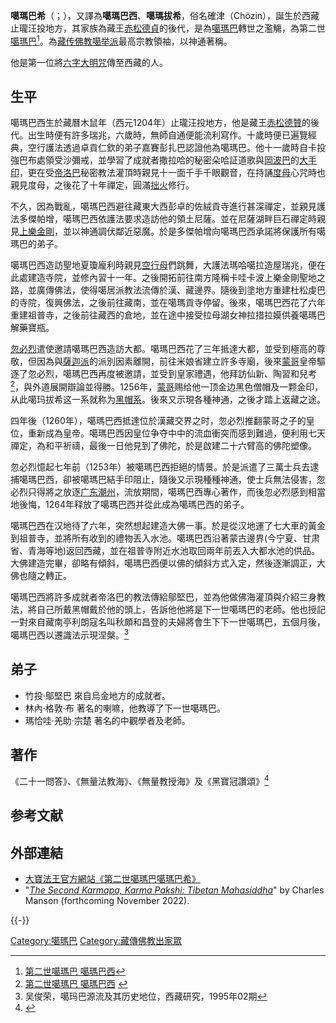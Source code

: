 {{Infobox Tulku
| name = 噶瑪巴西
| image= Karmapa2.jpg
| width = 200px
| tulku = 噶瑪巴
| order = 二
| predecessor = 噶瑪巴·杜松虔巴 	
| successor = 噶瑪巴·讓炯多傑
| title = 
| birth date = 1204年
| birth date3 = 
| birth place = 止瓏汪投地方
| death date = 1283年
| death date3 = 
| death place = 
| temple =
| dharma name = 噶瑪巴西
| meaning = 噶瑪國師
| bo = ཀརྨ་པཀྵི་
| wylie = karma pak+Shi
| thl = Karma Pakshi
}}
{{藏传佛教}}
'''噶瑪巴希'''（{{Bo|z=ཀརྨ་པཀྵི་|w=karma pak+Shi|p=Karma Pakshi}}；{{bd|1204年||1283年||catIdx=Karma Pakshi}}），又譯為'''噶瑪巴西'''、'''噶瑪拔希'''，俗名確津（Chözin），誕生於西藏止瓏汪投地方，其家族為藏王[[赤松德貞|赤松德貞]]的後代，是為[[噶瑪巴|噶瑪巴]]轉世之濫觴，為第二世[[噶瑪巴|噶瑪巴]]<ref>[http://www.lopon.org.tw/teachings/page2_1.aspx?cid=100&lid=101&id=4768 第二世噶瑪巴 噶瑪巴西]</ref>。為[[藏传佛教|藏传佛教]][[噶举派|噶举派]]最高宗教領袖，以神通著稱。

他是第一位將[[六字大明咒|六字大明咒]]傳至西藏的人。

==生平==
噶瑪巴西生於藏曆木鼠年（西元1204年）止瓏汪投地方，他是藏王[[赤松德贊|赤松德贊]]的後代。出生時便有許多瑞兆，六歲時，無師自通便能流利寫作。十歲時便已遍覽經典，空行護法透過卓貢仁欽的弟子嘉賽彭扎巴認證他為噶瑪巴。他十一歲時自卡投強巴布處領受沙彌戒，並學習了成就者撒拉哈的秘密朵哈証道歌與[[岡波巴|岡波巴]]的[[大手印|大手印]]，更在受[[帝洛巴|帝洛巴]]秘密教法灌頂時親見十一面千手千眼觀音，在持誦[[度母|度母]]心咒時也親見度母，之後花了十年禪定，圓滿[[拙火|拙火]]修行。

不久，因為戰亂，噶瑪巴西避往藏東大西彭卓的佐絨貢寺進行甚深禪定，並親見護法多傑帕增，噶瑪巴西依護法要求造訪他的領土尼薩。並在尼薩湖畔巨石禪定時親見[[上樂金剛|上樂金剛]]，並以神通調伏鄰近惡魔。於是多傑帕增向噶瑪巴西承諾將保護所有噶瑪巴的弟子。

噶瑪巴西造訪聖地夏瓊龐利時親見[[空行母|空行母]]們跳舞，大護法瑪哈噶拉造屋瑞兆，便在此處建造寺院，並修內習十一年。之後開拓前往南方隆稱卡哇卡波上樂金剛聖地之路，並廣傳佛法，使得噶居派教法流傳於漢、藏邊界。隨後到塗地方重建杜松虔巴的寺院，復興佛法，之後前往藏南，並在噶瑪貢寺停留。後來，噶瑪巴西花了六年重建祖普寺，之後前往藏西的倉地，並在途中接受拉母湖女神拉措拉嫫供養噶瑪巴解藥寶瓶。

[[忽必烈|忽必烈]]遣使邀請噶瑪巴西造訪大都。噶瑪巴西花了三年抵達大都，並受到極高的尊敬，但因為與[[薩迦派|薩迦派]]的派別因素離開，前往米娘省建立許多寺廟，後來[[蒙哥|蒙哥]]皇帝驅逐了忽必烈，噶瑪巴西再度被邀請，並受到皇家禮遇，他拜訪仙新、陶習和兒考<ref>[http://www.karmapa-news.com/page3_6_2.php 第二世噶瑪巴 噶瑪巴西] {{webarchive|url=https://web.archive.org/web/20141016023439/http://www.karmapa-news.com/page3_6_2.php |date=2014-10-16 }}</ref>，與外道展開辯論並得勝。1256年，[[蒙哥|蒙哥]]赐给他一顶金边黑色僧帽及一颗金印，从此噶玛拔希这一系就称为[[黑帽系|黑帽系]]。後來又示現各種神通，之後才踏上返藏之途。

四年後（1260年），噶瑪巴西抵達位於漢藏交界之时，忽必烈推翻蒙哥之子的皇位，重新成為皇帝。噶瑪巴西因皇位争夺中中的流血衝突而感到難過，便利用七天禪定，為和平祈禱，最後一日他見到了佛陀，於是啟建二十六臂高的佛陀塑像。　

忽必烈憶起七年前（1253年）被噶瑪巴西拒絕的情景。於是派遣了三萬士兵去逮捕噶瑪巴西，卻被噶瑪巴結手印阻止，隨後又示現種種神通，使士兵無法侵害，忽必烈只得將之放逐[[广东|广东]][[潮州|潮州]]，流放期間，噶瑪巴西專心著作，而後忽必烈感到相當地後悔，1264年释放了噶瑪巴西并從此成為噶瑪巴西的弟子。

噶瑪巴西在汉地待了六年，突然想起建造大佛一事。於是從汉地運了七大車的黃金到祖普寺，並將所有收到的禮物丟入水池。噶瑪巴西沿著蒙古邊界(今宁夏、甘肃省、青海等地)返回西藏，並在祖普寺附近水池取回兩年前丟入大都水池的供品。大佛建造完畢，卻略有傾斜，噶瑪巴西便以佛的傾斜方式入定，然後逐漸調正，大佛也隨之轉正。

噶瑪巴西將許多成就者帝洛巴的教法傳給鄔堅巴，並為他做佛海灌頂與介紹三身教法，將自己所戴黑帽戴於他的頭上，告訴他他將是下一世噶瑪巴的老師。他也授記一對來自藏南亭利朗寇名叫秋頗和昌登的夫婦將會生下下一世噶瑪巴，五個月後，噶瑪巴西以遷識法示現涅槃。<ref>吴俊荣，噶玛巴源流及其历史地位，西藏研究，1995年02期</ref>

==弟子==
* 竹投‧鄔堅巴 來自烏金地方的成就者。
* 林內‧格敦‧布 著名的喇嘛，他教導了下一世噶瑪巴。
* 瑪恰哇‧羌助‧宗楚 著名的中觀學者及老師。　 

==著作==
《二十一問答》、《無量法教海》、《無量教授海》及《黑寶冠讚頌》<ref>{{Cite web |url=http://www.kkrinternational.org/chinese/c_Story_karmapa2.html |title=第二世噶瑪巴噶瑪巴喜（1206－1283） |access-date=2014-10-09 |archive-url=https://web.archive.org/web/20141015031536/http://www.kkrinternational.org/chinese/c_Story_karmapa2.html |archive-date=2014-10-15 |dead-url=yes }}</ref>

==参考文献==
{{Reflist}}
==外部連結==
* [http://www.kagyuoffice.org.tw/kaguy-lineage/karmapas/2nd-karmapa-karma-pakshi 大寶法王官方網站《第二世噶瑪巴噶瑪巴希》]
* "''[https://books.google.co.uk/books?id=sszGzQEACAAJ&dq=Manson+pakshi&hl=en&sa=X&redir_esc=y The Second Karmapa, Karma Pakshi: Tibetan Mahasiddha]''" by Charles Manson (forthcoming November 2022).
{{-}}
{{start box}}
{{s-hou|噶瑪巴·噶瑪巴西|1204年|?月?日|1283年|?月?日}}
{{s-before|[[杜松虔巴|杜松虔巴]]|rows=2}}
{{s-title|第二世[[噶瑪巴|噶瑪巴]]|1204年—1283年|rows=2}}
{{s-after|[[第三世噶瑪巴·讓炯多傑|讓炯多傑]]}}
{{end box}}
{{Karmapas}}
{{Authority control}}
{{DEFAULTSORT:Karma Pakshi}}
[[Category:噶瑪巴|Category:噶瑪巴]]
[[Category:藏傳佛教出家眾|Category:藏傳佛教出家眾]]